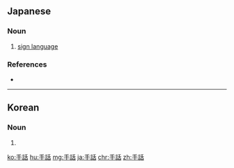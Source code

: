 ==Japanese==
{{ja-kanjitab|しゅ|わ|yomi=o}}

===Noun===
{{ja-noun|しゅわ}}

# [[sign language]]

===References===
* {{R:Shogakukan}}

----

==Korean==
{{ko-hanjatab}}

===Noun===
{{ko-noun|hj|hangeul=수화}}

# {{hanja form of|수화|sign language}}

[[ko:手話]]
[[hu:手話]]
[[mg:手話]]
[[ja:手話]]
[[chr:手話]]
[[zh:手話]]